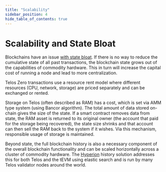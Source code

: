 ---
title: "Scalability"
sidebar_position: 4
hide_table_of_contents: true
---

# Scalability and State Bloat

Blockchains have an issue [with state bloat](https://blocking.net/1417/blockchain-state-explosion-dilemma-hard-core-series/). If there is no way to reduce the cumulative state of all past transactions, the blockchain state grows out of the capabilities of commodity hardware. This in turn will increase the capital cost of running a node and lead to more centralization.

Telos Zero transactions use a resource rent model where different resources (CPU, network, storage) are priced separately and can be exchanged or rented.

Storage on Telos (often described as RAM) has a cost, which is set via AMM type system (using Bancor algorithm). The total amount of data stored on-chain gives the size of the state. If a smart contract removes data from state, the RAM asset is returned to its original owner (the account that paid for the storage being recovered), the state size shrinks and that account can then sell the RAM back to the system if it wishes. Via this mechanism, responsible usage of storage is maintained.

Beyond state, the full blockchain history is also a necessary component of the overall blockchain functionality and can be scaled horizontally across a cluster of commodity hardware. The [Hyperion](https://github.com/eosrio/hyperion-history-api) history solution addresses this for both Telos and the tEVM using elastic search and is run by many Telos validator nodes around the world.   
